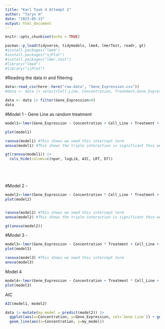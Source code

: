 ```yaml
---
title: "Karl Task 4 Attempt 2"
author: "Taryn H"
date: "2023-05-23"
output: html_document
---
```


```r
knitr::opts_chunk$set(echo = TRUE)
```

```r
pacman::p_load(tidyverse, tidymodels, lme4, lmerTest, readr, gt)
#install.packages("lme4")
#install.packages("sjPlot")
#install.packages("lmer.test")
#library("lme4")
#library("sjPlot")

```

#Reading the data in and filtering
```r
data<-read_csv(here::here("raw-data", "Gene_Expression.csv"))
#data <- data |> select(Cell_Line, Concentration, Treatment,Gene_Expression)

data <- data |> filter(Gene_Expression>0)
data
```


#Model 1 - Gene Line as random treatment
```r
model1<-lmer(Gene_Expression ~ Concentration + Cell_Line + Treatment + (1|`Gene Line`), data=data)

plot(model1)

ranova(model1) #This shows we need this intercept term
anova(model1) #This shows the triple interaction is significant thus we choose this model

gt(ranova(model1)) |> 
  cols_hide(colums=c(npar, logLik, AIC, LRT, Df))



   
```

#Model 2 - 
```r
model2<-lmer(Gene_Expression ~ Concentration * Cell_Line * Treatment + (1|`Gene Line`), data=data)
plot(model2)


ranova(model2) #This shows we need this intercept term
anova(model2) #This shows the triple interaction is significant thus we choose this model

gt(anova(model2))

```

#Model 3 - 
```r
model3<-lmer(Gene_Expression ~ Concentration * Treatment + Cell_Line + (1|`Gene Line`), data=data)
plot(model3)

ranova(model3) #This shows we need this intercept term
anova(model3)
```

Model 4
```r
model4<-lmer(Gene_Expression ~ Concentration + Treatment * Cell_Line + (1|`Gene Line`), data=data)
plot(model3)
```
AIC
```r
AIC(model1, model2)

```


```r
data |> mutate(my_model = predict(model2)) |>
  ggplot(aes(x=Concentration, y=Gene_Expression, col=`Gene Line`)) + geom_point() +
  geom_line(aes(x=Concentration, y=my_model))
```

